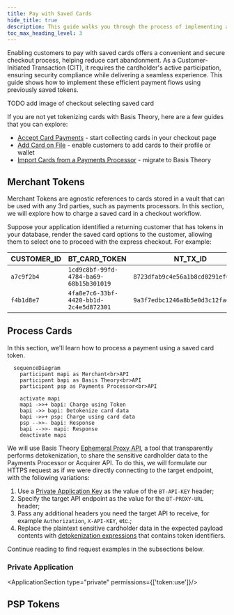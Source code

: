 ```yaml
---
title: Pay with Saved Cards
hide_title: true
description: This guide walks you through the process of implementing an express checkout experience using saved tokens to process card payments.
toc_max_heading_level: 3
---
```



<Intro
  title="Pay with Saved Cards"
  caption="Implement an express checkout experience to process saved card payments."
/>

Enabling customers to pay with saved cards offers a convenient and secure checkout process, helping reduce cart abandonment. As a Customer-Initiated Transaction (CIT), it requires the cardholder's active participation, ensuring security compliance while delivering a seamless experience. This guide shows how to implement these efficient payment flows using previously saved tokens.

TODO add image of checkout selecting saved card

If you are not yet tokenizing cards with Basis Theory, here are a few guides that you can explore:

- [Accept Card Payments](/docs/card-payments/accept-card-payments) - start collecting cards in your checkout page
- [Add Card on File](/docs/card-payments/add-card-on-file) - enable customers to add cards to their profile or wallet
- [Import Cards from a Payments Processor](/docs/blueprints/migrations/import-cards-on-file) - migrate to Basis Theory

## Merchant Tokens

Merchant Tokens are agnostic references to cards stored in a vault that can be used with any 3rd parties, such as payments processors. In this section, we will explore how to charge a saved card in a checkout workflow.

Suppose your application identified a returning customer that has tokens in your database, render the saved card options to the customer, allowing them to select one to proceed with the express checkout. For example:

| CUSTOMER_ID | BT_CARD_TOKEN                          | NT_TX_ID                           | CARD_BRAND   | CARD_EXP | CARD_LAST4 |
|-------------|----------------------------------------|------------------------------------|--------------|----------|------------|
| `a7c9f2b4`  | `1cd9c8bf-99fd-4784-ba69-68b15b301019` | `8723dfab9c4e56a1b8cd0291ef67ac43` | _VISA_       | 01/30    | 4242       |
| `f4b1d8e7`  | `4fa8e7c6-33bf-4420-bb1d-2c4e5d872301` | `9a3f7edbc1246a8b5e0d3c12fa678943` | _MASTERCARD_ | 12/29    | 5555       |

<RecollectSecurityCodeSection />

## Process Cards

In this section, we'll learn how to process a payment using a saved card token.

```mermaid
  sequenceDiagram
    participant mapi as Merchant<br>API
    participant bapi as Basis Theory<br>API
    participant psp as Payments Processor<br>API

    activate mapi
    mapi ->>+ bapi: Charge using Token
    bapi ->> bapi: Detokenize card data
    bapi ->>+ psp: Charge using card data
    psp -->>- bapi: Response
    bapi -->>- mapi: Response
    deactivate mapi
```

We will use Basis Theory [Ephemeral Proxy API](/docs/api/proxies/ephemeral-proxy), a tool that transparently performs detokenization, to share the sensitive cardholder data to the Payments Processor or Acquirer API. To do this, we will formulate our HTTPS request as if we were directly connecting to the target endpoint, with the following variations:

1. Use a [Private Application Key](#private-application) as the value of the `BT-API-KEY` header;
2. Specify the target API endpoint as the value for the `BT-PROXY-URL` header;
3. Pass any additional headers you need the target API to receive, for example `Authorization`, `X-API-KEY`, etc.;
4. Replace the plaintext sensitive cardholder data in the expected payload contents with [detokenization expressions](/docs/expressions/detokenization) that contains token identifiers.

Continue reading to find request examples in the subsections below.

### Private Application

<ApplicationSection type="private" permissions={['token:use']}/>

<ChargeSavedCardSection />

## PSP Tokens

